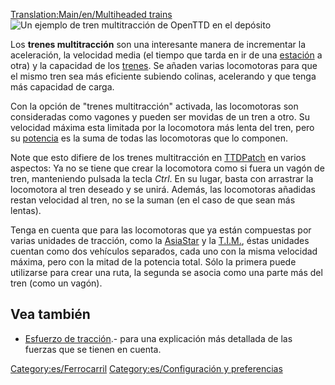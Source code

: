 [[Translation:Main/en/Multiheaded trains]]
[[File:es/Multihead example.png|right|none|frame|Un ejemplo de tren multitracción de OpenTTD en el [[Depósitos/Es|depósito]]]]

Los '''trenes multitracción''' son una interesante manera de incrementar la aceleración, la velocidad media (el tiempo que tarda en ir de una [[Main/es/Estaciones de tren|estación]] a otra) y la capacidad de los [[Main/es/Trenes|trenes]]. Se añaden varias locomotoras para que el mismo tren sea más eficiente subiendo colinas, acelerando y que tenga más capacidad de carga.

Con la opción de "trenes multitracción" activada, las locomotoras son consideradas como vagones y pueden ser movidas de un tren a otro. Su velocidad máxima esta limitada por la locomotora más lenta del tren, pero su [[Main/es/Potencia|potencia]] es la suma de todas las locomotoras que lo componen.

Note que esto difiere de los trenes multitracción en [[Main/es/TTDPatch|TTDPatch]] en varios aspectos: Ya no se tiene que crear la locomotora como si fuera un vagón de tren, manteniendo pulsada la tecla ''Ctrl''. En su lugar, basta con arrastrar la locomotora al tren deseado y se unirá. Además, las locomotoras añadidas restan velocidad al tren, no se la suman (en el caso de que sean más lentas).

Tenga en cuenta que para las locomotoras que ya están compuestas por varias unidades de tracción, como la [[Main/es/AsiaStar|AsiaStar]] y la [[Main/es/T.I.M|T.I.M.]], éstas unidades cuentan como dos vehículos separados, cada uno con la misma velocidad máxima, pero con la mitad de la potencia total. Sólo la primera puede utilizarse para crear una ruta, la segunda se asocia como una parte más del tren (como un vagón).

== Vea también ==
*[[Main/es/Esfuerzo de tracción|Esfuerzo de tracción]].- para una explicación más detallada de las fuerzas que se tienen en cuenta.

[[Category:es/Ferrocarril]]
[[Category:es/Configuración y preferencias]]